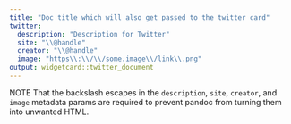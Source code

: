 ```yaml
---
title: "Doc title which will also get passed to the twitter card"
twitter:
  description: "Description for Twitter"
  site: "\\@handle"
  creator: "\\@handle"
  image: "https\\:\\/\\/some.image\\/link\\.png"
output: widgetcard::twitter_document
---
```


NOTE That the backslash escapes in the `description`, `site`, `creator`, and `image` metadata params are required to prevent pandoc from turning them into unwanted HTML.
